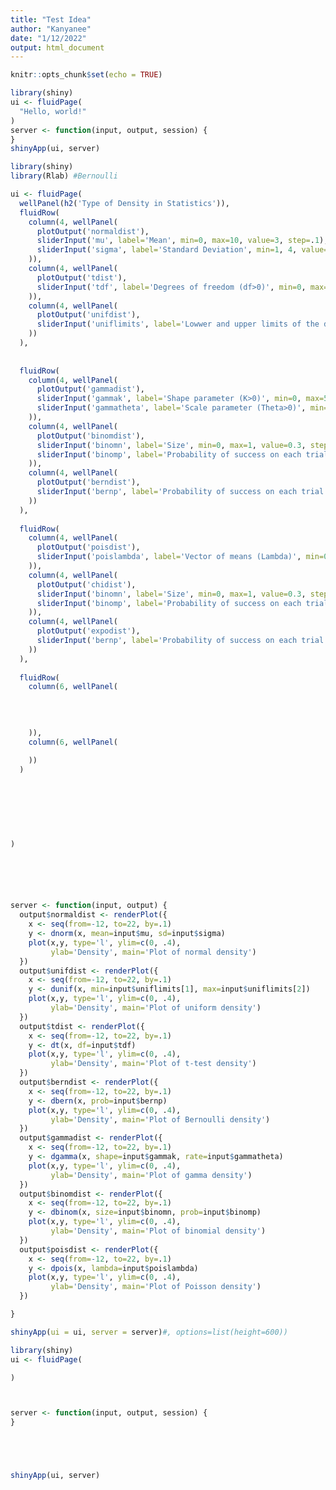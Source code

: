 ```yaml
---
title: "Test Idea"
author: "Kanyanee"
date: "1/12/2022"
output: html_document
---
```


```r
knitr::opts_chunk$set(echo = TRUE)
```

```r
library(shiny)
ui <- fluidPage(
  "Hello, world!"
)
server <- function(input, output, session) {
}
shinyApp(ui, server)
```




```r
library(shiny)
library(Rlab) #Bernoulli

ui <- fluidPage(
  wellPanel(h2('Type of Density in Statistics')),
  fluidRow(
    column(4, wellPanel(
      plotOutput('normaldist'),
      sliderInput('mu', label='Mean', min=0, max=10, value=3, step=.1),
      sliderInput('sigma', label='Standard Deviation', min=1, 4, value=2, step=.1)
    )),
    column(4, wellPanel(
      plotOutput('tdist'),
      sliderInput('tdf', label='Degrees of freedom (df>0)', min=0, max=10, value=3, step=.1)
    )),    
    column(4, wellPanel(
      plotOutput('unifdist'),
      sliderInput('uniflimits', label='Lowwer and upper limits of the distribution', min=-5, max=15, value=c(-2,7), step=.1)
    ))   
  ),
  
  
  fluidRow(  
    column(4, wellPanel(
      plotOutput('gammadist'),
      sliderInput('gammak', label='Shape parameter (K>0)', min=0, max=5, value=3, step=.1),
      sliderInput('gammatheta', label='Scale parameter (Theta>0)', min=0, max=3, value=1.5, step=.1)
    )), 
    column(4, wellPanel(
      plotOutput('binomdist'),
      sliderInput('binomn', label='Size', min=0, max=1, value=0.3, step=.01),      
      sliderInput('binomp', label='Probability of success on each trial', min=0, max=1, value=0.3, step=.01)
    )),    
    column(4, wellPanel(
      plotOutput('berndist'),
      sliderInput('bernp', label='Probability of success on each trial', min=0, max=1, value=0.3, step=.01)
    ))
  ),
  
  fluidRow(  
    column(4, wellPanel(
      plotOutput('poisdist'),
      sliderInput('poislambda', label='Vector of means (Lambda)', min=0, max=10, value=3, step=.1)
    )), 
    column(4, wellPanel(
      plotOutput('chidist'),
      sliderInput('binomn', label='Size', min=0, max=1, value=0.3, step=.01),      
      sliderInput('binomp', label='Probability of success on each trial', min=0, max=1, value=0.3, step=.01)
    )),    
    column(4, wellPanel(
      plotOutput('expodist'),
      sliderInput('bernp', label='Probability of success on each trial', min=0, max=1, value=0.3, step=.01)
    ))
  ),  
  
  fluidRow(
    column(6, wellPanel(

      
      
      
    )),
    column(6, wellPanel(

    ))
  )  
  
  
  
  
  
  
  
)






server <- function(input, output) {
  output$normaldist <- renderPlot({
    x <- seq(from=-12, to=22, by=.1)
    y <- dnorm(x, mean=input$mu, sd=input$sigma)
    plot(x,y, type='l', ylim=c(0, .4),
         ylab='Density', main='Plot of normal density')
  })
  output$unifdist <- renderPlot({
    x <- seq(from=-12, to=22, by=.1)
    y <- dunif(x, min=input$uniflimits[1], max=input$uniflimits[2])
    plot(x,y, type='l', ylim=c(0, .4),
         ylab='Density', main='Plot of uniform density')
  })
  output$tdist <- renderPlot({
    x <- seq(from=-12, to=22, by=.1)
    y <- dt(x, df=input$tdf)
    plot(x,y, type='l', ylim=c(0, .4),
         ylab='Density', main='Plot of t-test density')
  })
  output$berndist <- renderPlot({
    x <- seq(from=-12, to=22, by=.1)
    y <- dbern(x, prob=input$bernp)
    plot(x,y, type='l', ylim=c(0, .4),
         ylab='Density', main='Plot of Bernoulli density')
  })
  output$gammadist <- renderPlot({
    x <- seq(from=-12, to=22, by=.1)
    y <- dgamma(x, shape=input$gammak, rate=input$gammatheta)
    plot(x,y, type='l', ylim=c(0, .4),
         ylab='Density', main='Plot of gamma density')
  })
  output$binomdist <- renderPlot({
    x <- seq(from=-12, to=22, by=.1)
    y <- dbinom(x, size=input$binomn, prob=input$binomp)
    plot(x,y, type='l', ylim=c(0, .4),
         ylab='Density', main='Plot of binomial density')
  })  
  output$poisdist <- renderPlot({
    x <- seq(from=-12, to=22, by=.1)
    y <- dpois(x, lambda=input$poislambda)
    plot(x,y, type='l', ylim=c(0, .4),
         ylab='Density', main='Plot of Poisson density')
  })

}

shinyApp(ui = ui, server = server)#, options=list(height=600))

```

```r
library(shiny)
ui <- fluidPage(

)



server <- function(input, output, session) {
}





shinyApp(ui, server)
```






























